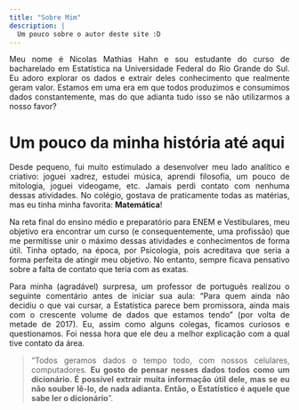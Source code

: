 ```yaml
---
title: "Sobre Mim"
description: |
  Um pouco sobre o autor deste site :D
---
```


<style>
body {text-align: justify}
</style>

Meu nome é Nicolas Mathias Hahn e sou estudante do curso de bacharelado em Estatística na Universidade Federal do Rio Grande do Sul. Eu adoro explorar os dados e extrair deles conhecimento que realmente geram valor. Estamos em uma era em que todos produzimos e consumimos dados constantemente, mas do que adianta tudo isso se não utilizarmos a nosso favor?

# Um pouco da minha história até aqui

Desde pequeno, fui muito estimulado a desenvolver meu lado analítico e criativo: joguei xadrez, estudei música, aprendi filosofia, um pouco de mitologia, joguei videogame, etc. Jamais perdi contato com nenhuma dessas atividades. No colégio, gostava de praticamente todas as matérias, mas eu tinha minha favorita: **Matemática**!

Na reta final do ensino médio e preparatório para ENEM e Vestibulares, meu objetivo era encontrar um curso (e consequentemente, uma profissão) que me permitisse unir o máximo dessas atividades e conhecimentos de forma útil. Tinha optado, na época, por Psicologia, pois acreditava que seria a forma perfeita de atingir meu objetivo. No entanto, sempre ficava pensativo sobre a falta de contato que teria com as exatas.

Para minha (agradável) surpresa, um professor de português realizou o seguinte comentário antes de iniciar sua aula: "Para quem ainda não decidiu o que vai cursar, a Estatística parece bem promissora, ainda mais com o crescente volume de dados que estamos tendo" (por volta de metade de 2017). Eu, assim como alguns colegas, ficamos curiosos e questionamos. Foi nessa hora que ele deu a melhor explicação com a qual tive contato da área.

> "Todos geramos dados o tempo todo, com nossos celulares, computadores. **Eu gosto de pensar nesses dados todos como um dicionário. É possível extrair muita informação útil dele, mas se eu não souber lê-lo, de nada adianta. Então, o Estatístico é aquele que sabe ler o dicionário**".

